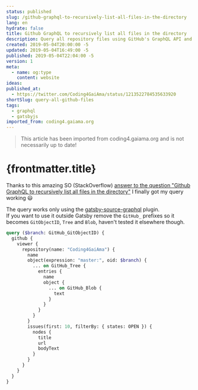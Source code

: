 ```yaml
---
status: published
slug: /github-graphql-to-recursively-list-all-files-in-the-directory
lang: en
hydrate: false
title: Github GraphQL to recursively list all files in the directory
description: Query all repository files using GitHub's GraphQL API and gatsby-source-graphql
created: 2019-05-04T20:00:00 -5
updated: 2019-05-04T16:49:00 -5
published: 2019-05-04T22:04:00 -5
version: 1
meta:
  - name: og:type
    content: website
ideas:
published_at:
  - https://twitter.com/Coding4GaiAma/status/1213522784535633920
shortSlug: query-all-github-files
tags:
  - graphql
  - gatsbyjs
imported_from: coding4.gaiama.org
---
```


> This article has been imported from coding4.gaiama.org and is not necessarily up to date!

# {frontmatter.title}

Thanks to this amazing SO (StackOverflow) [answer to the question "Github GraphQL to recursively list all files in the directory"](https://stackoverflow.com/a/46683303/3484824) I finally got my query working 😃

The query works only using the [gatsby-source-graphql](https://www.gatsbyjs.org/packages/gatsby-source-graphql/) plugin.  
If you want to use it outside Gatsby remove the `GitHub_` prefixes so it becomes `GitObjectID`, `Tree` and `Blob`, haven't tested it elsewhere though.

```graphql
query ($branch: GitHub_GitObjectID) {
  github {
    viewer {
      repository(name: "Coding4GaiAma") {
        name
        object(expression: "master:", oid: $branch) {
          ... on GitHub_Tree {
            entries {
              name
              object {
                ... on GitHub_Blob {
                  text
                }
              }
            }
          }
        }
        issues(first: 10, filterBy: { states: OPEN }) {
          nodes {
            title
            url
            bodyText
          }
        }
      }
    }
  }
}
```
